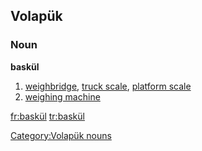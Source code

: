==Volapük==

===Noun===
'''baskül'''

# [[weighbridge]], [[truck scale]], [[platform scale]]
# [[weighing machine]]

[[Category:Volapük nouns]]

[[fr:baskül]]
[[tr:baskül]]